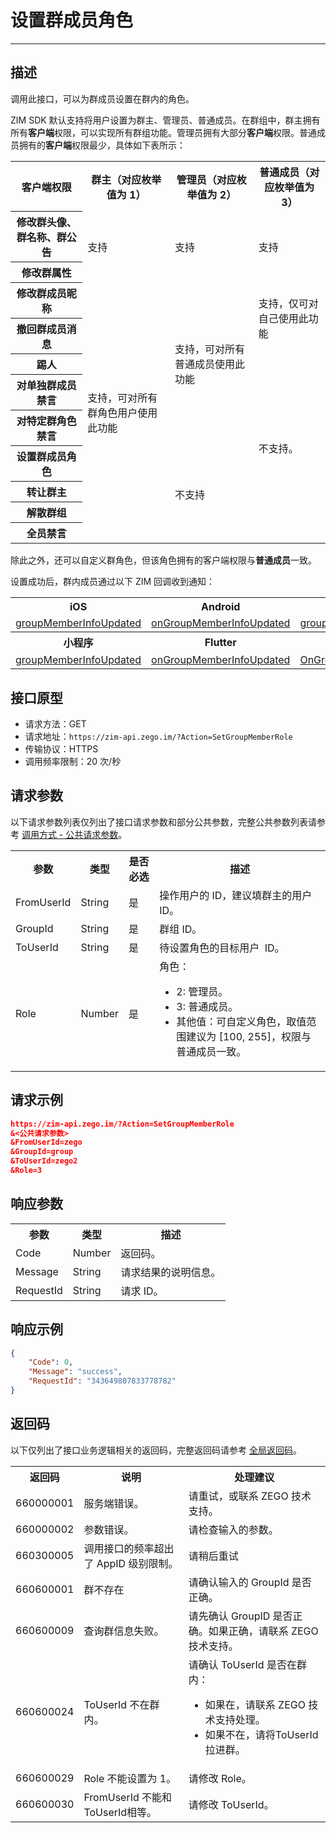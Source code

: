# 设置群成员角色

- - -

## 描述

调用此接口，可以为群成员设置在群内的角色。

ZIM SDK 默认支持将用户设置为群主、管理员、普通成员。在群组中，群主拥有所有**客户端**权限，可以实现所有群组功能。管理员拥有大部分**客户端**权限。普通成员拥有的**客户端**权限最少，具体如下表所示：

<table>
<tbody><tr>
<th>客户端权限</th>
<th>群主（对应枚举值为 1）</th>
<th>管理员（对应枚举值为 2）</th>
<th>普通成员（对应枚举值为 3）</th>
</tr>
<tr>
<th>修改群头像、群名称、群公告</th>
<td rowspan="2">支持</td>
<td rowspan="2">支持</td>
<td rowspan="2">支持</td>
</tr>
<tr>
<th>修改群属性</th>
</tr>
<tr>
<th>修改群成员昵称</th>
<td rowspan="9">支持，可对所有群角色用户使用此功能</td>
<td rowspan="5">支持，可对所有普通成员使用此功能</td>
<td rowspan="2">支持，仅可对自己使用此功能</td>
</tr>
<tr>
<th>撤回群成员消息</th>
</tr>
<tr>
<th>踢人</th>
<td rowspan="7">不支持。</td>
</tr>
<tr>
<th>对单独群成员禁言</th>
</tr>
<tr>
<th>对特定群角色禁言</th>
</tr>
<tr>
<th>设置群成员角色</th>
<td rowspan="4">不支持</td>
</tr>
<tr>
<th>转让群主</th>
</tr>
<tr>
<th>解散群组</th>
</tr>
<tr>
<th>全员禁言</th>
</tr>
</tbody></table>

除此之外，还可以自定义群角色，但该角色拥有的客户端权限与**普通成员**一致。

设置成功后，群内成员通过以下 ZIM 回调收到通知：

<table>

<tbody><tr>
<th>iOS</th>
<th>Android</th>
<th>macOS</th>
<th>Windows</th>
<th>Web</th>
</tr>
<tr>
<td><a href="https://doc-zh.zego.im/article/api?doc=zim_API~objective-c_ios~protocol~ZIMEventHandler#zim-friend-list-changed-friend-info-list" target="_blank" rel="noreferrer noopenner">groupMemberInfoUpdated</a></td>
<td><a href="https://doc-zh.zego.im/article/api?doc=zim_API~java_android~class~ZIMEventHandler#on-friend-list-changed" target="_blank" rel="noreferrer noopenner">onGroupMemberInfoUpdated</a></td>
<td><a href="https://doc-zh.zego.im/article/api?doc=zim_API~objective-c_macos~protocol~ZIMEventHandler#zim-friend-list-changed-friend-info-list" target="_blank" rel="noreferrer noopenner">groupMemberInfoUpdated</a></td>
<td><a href="https://doc-zh.zego.im/article/api?doc=zim_API~cpp_windows~class~ZIMEventHandler#on-friend-list-changed" target="_blank" rel="noreferrer noopenner">onGroupMemberInfoUpdated</a></td>
<td><a href="https://doc-zh.zego.im/article/api?doc=zim_API~javascript_web~interface~ZIMEventHandler#friend-list-changed" target="_blank" rel="noreferrer noopenner">groupMemberInfoUpdated</a></td>
</tr>
<tr>
<th>小程序</th>
<th>Flutter</th>
<th>Unity3D</th>
<th>uni-app</th>
<th>React Native</th>
</tr>
<tr>
<td><a href="https://doc-zh.zego.im/article/api?doc=zim_API~javascript_wxxcx~interface~ZIMEventHandler#friend-list-changed" target="_blank" rel="noreferrer noopenner">groupMemberInfoUpdated</a></td>
<td><a href="https://pub.dev/documentation/zego_zim/latest/zego_zim/ZIMEventHandler/onFriendListChanged.html" target="_blank" rel="noreferrer noopenner">onGroupMemberInfoUpdated</a></td>
<td><a href="https://doc-zh.zego.im/article/api?doc=zim_API~cpp_windows~class~ZIMEventHandler#on-friend-list-changed" target="_blank" rel="noreferrer noopenner">OnGroupMemberInfoUpdated</a></td>
<td><a href="https://doc-zh.zego.im/article/api?doc=zim_API~javascript_uni-app~interface~ZIMEventHandler#friend-list-changed" target="_blank" rel="noreferrer noopenner">groupMemberInfoUpdated</a></td>
<td><a href="https://doc-zh.zego.im/article/api?doc=zim_API~javascript_react-native~interface~ZIMEventHandler#friend-list-changed" target="_blank" rel="noreferrer noopenner">groupMemberInfoUpdated</a></td>
</tr>
</tbody></table>

## 接口原型

- 请求方法：GET
- 请求地址：`https://zim-api.zego.im/?Action=SetGroupMemberRole`
- 传输协议：HTTPS
- 调用频率限制：20 次/秒

## 请求参数

以下请求参数列表仅列出了接口请求参数和部分公共参数，完整公共参数列表请参考 [调用方式 - 公共请求参数](../Accessing%20Server%20APIs.mdx#2-公共参数)。

<table>

<tbody><tr>
<th>参数</th>
<th>类型</th>
<th>是否必选</th>
<th>描述</th>
</tr>
<tr>
<td>FromUserId</td>
<td>String</td>
<td>是</td>
<td>操作用户的 ID，建议填群主的用户 ID。</td>
</tr>
<tr>
<td>GroupId</td>
<td>String</td>
<td>是</td>
<td>群组 ID。</td>
</tr>
<tr>
<td>ToUserId</td>
<td>String</td>
<td>是</td>
<td>待设置角色的目标用户&nbsp; ID。</td>
</tr>
<tr>
<td>Role</td>
<td>Number</td>
<td>是</td>
<td>角色：<ul><li>2: 管理员。</li><li>3: 普通成员。</li><li>其他值：可自定义角色，取值范围建议为 [100, 255]，权限与普通成员一致。</li></ul></td>
</tr>
</tbody></table>

## 请求示例

```json
https://zim-api.zego.im/?Action=SetGroupMemberRole
&<公共请求参数>
&FromUserId=zego
&GroupId=group
&ToUserId=zego2
&Role=3
```

## 响应参数

<table>
<tbody><tr data-row-level="1">
<th>参数</th>
<th>类型</th>
<th>描述</th>
</tr>
<tr data-row-level="2">
<td>Code</td>
<td>Number</td>
<td>返回码。</td>
</tr>
<tr data-row-level="3">
<td>Message</td>
<td>String</td>
<td>请求结果的说明信息。</td>
</tr>
<tr data-row-level="4">
<td>RequestId</td>
<td>String</td>
<td>请求 ID。</td>
</tr>
</tbody></table>

## 响应示例

```json
{
    "Code": 0,
    "Message": "success",
    "RequestId": "343649807833778782"
}
```

## 返回码

以下仅列出了接口业务逻辑相关的返回码，完整返回码请参考 [全局返回码](../Return%20codes.mdx)。

<table>
<tbody><tr>
<th>返回码</th>
<th>说明</th>
<th>处理建议</th>
</tr>
<tr>
<td>660000001</td>
<td>服务端错误。</td>
<td>请重试，或联系 ZEGO 技术支持。</td>
</tr>
<tr>
<td>660000002</td>
<td>参数错误。</td>
<td>请检查输入的参数。</td>
</tr>
<tr>
<td>660300005</td>
<td>调用接口的频率超出了 AppID 级别限制。</td>
<td>请稍后重试</td>
</tr>
<tr>
<td>660600001</td>
<td>群不存在</td>
<td>请确认输入的 GroupId 是否正确。</td>
</tr>
<tr>
<td>660600009</td>
<td>查询群信息失败。</td>
<td>请先确认 GroupID 是否正确。如果正确，请联系 ZEGO 技术支持。</td>
</tr>
<tr>
<td>660600024</td>
<td>ToUserId 不在群内。</td>
<td>请确认 ToUserId 是否在群内：
<ul><li>如果在，请联系 ZEGO 技术支持处理。 </li><li>如果不在，请将ToUserId 拉进群。</li></ul></td>
</tr>
<tr>
<td>660600029</td>
<td>Role 不能设置为 1。</td>
<td>请修改 Role。</td>
</tr>
<tr>
<td>660600030</td>
<td>FromUserId 不能和 ToUserId相等。</td>
<td>请修改 ToUserId。</td>
</tr>
</tbody></table>

